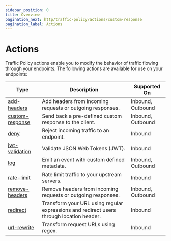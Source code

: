 ```yaml
---
sidebar_position: 0
title: Overview
pagination_next: http/traffic-policy/actions/custom-response
pagination_label: Actions
---
```


# Actions

Traffic Policy actions enable you to modify the behavior of traffic flowing through your endpoints. The following actions are available for use on your endpoints:

| Type                               | Description                                                                              | Supported On      |
| ---------------------------------- | ---------------------------------------------------------------------------------------- | ----------------- |
| [add-headers](add-headers)         | Add headers from incoming requests or outgoing responses.                                | Inbound, Outbound |
| [custom-response](custom-response) | Send back a pre-defined custom response to the client.                                   | Inbound, Outbound |
| [deny](deny)                       | Reject incoming traffic to an endpoint.                                                  | Inbound           |
| [jwt-validation](jwt-validation)   | Validate JSON Web Tokens (JWT).                                                          | Inbound           |
| [log](log)                         | Emit an event with custom defined metadata.                                              | Inbound, Outbound |
| [rate-limit](rate-limit)           | Rate limit traffic to your upstream servers.                                             | Inbound           |
| [remove-headers](remove-headers)   | Remove headers from incoming requests or outgoing responses.                             | Inbound, Outbound |
| [redirect](redirect)               | Transform your URL using regular expressions and redirect users through location header. | Inbound           |
| [url-rewrite](url-rewrite)         | Transform request URLs using regex.                                                      | Inbound           |
